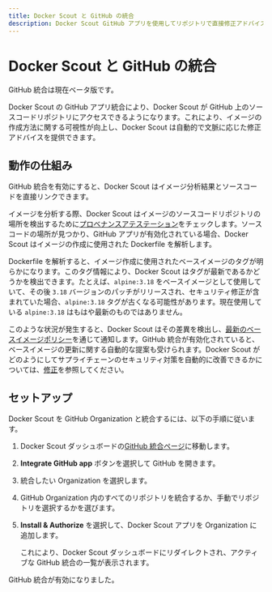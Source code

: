 ```yaml
---
title: Docker Scout と GitHub の統合
description: Docker Scout GitHub アプリを使用してリポジトリで直接修正アドバイスを受け取る 
---
```


# Docker Scout と GitHub の統合

GitHub 統合は現在ベータ版です。

Docker Scout の GitHub アプリ統合により、Docker Scout が GitHub 上のソースコードリポジトリにアクセスできるようになります。これにより、イメージの作成方法に関する可視性が向上し、Docker Scout は自動的で文脈に応じた修正アドバイスを提供できます。

## 動作の仕組み

GitHub 統合を有効にすると、Docker Scout はイメージ分析結果とソースコードを直接リンクできます。

イメージを分析する際、Docker Scout はイメージのソースコードリポジトリの場所を検出するために[プロベナンスアテステーション](https://docs.docker.com/build/metadata/attestations/slsa-provenance/)をチェックします。ソースコードの場所が見つかり、GitHub アプリが有効化されている場合、Docker Scout はイメージの作成に使用された Dockerfile を解析します。

Dockerfile を解析すると、イメージ作成に使用されたベースイメージのタグが明らかになります。このタグ情報により、Docker Scout はタグが最新であるかどうかを検出できます。たとえば、`alpine:3.18` をベースイメージとして使用していて、その後 `3.18` バージョンのパッチがリリースされ、セキュリティ修正が含まれていた場合、`alpine:3.18` タグが古くなる可能性があります。現在使用している `alpine:3.18` はもはや最新のものではありません。

このような状況が発生すると、Docker Scout はその差異を検出し、[最新のベースイメージポリシー](/scout-ja/policy#up-to-date-base-images)を通じて通知します。GitHub 統合が有効化されていると、ベースイメージの更新に関する自動的な提案も受けられます。Docker Scout がどのようにしてサプライチェーンのセキュリティ対策を自動的に改善できるかについては、[修正](/scout-ja/policy/remediation)を参照してください。

## セットアップ

Docker Scout を GitHub Organization と統合するには、以下の手順に従います。

1. Docker Scout ダッシュボードの[GitHub 統合ページ](https://scout.docker.com/settings/integrations/github/)に移動します。
2. **Integrate GitHub app** ボタンを選択して GitHub を開きます。
3. 統合したい Organization を選択します。
4. GitHub Organization 内のすべてのリポジトリを統合するか、手動でリポジトリを選択するかを選びます。
5. **Install & Authorize** を選択して、Docker Scout アプリを Organization に追加します。

   これにより、Docker Scout ダッシュボードにリダイレクトされ、アクティブな GitHub 統合の一覧が表示されます。

GitHub 統合が有効になりました。
